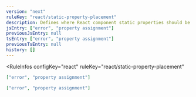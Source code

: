 ```yaml
---
version: "next"
ruleKey: "react/static-property-placement"
description: Defines where React component static properties should be positioned
jsEntry: ["error", "property assignment"]
previousJsEntry: null
tsEntry: ["error", "property assignment"]
previousTsEntry: null
history: []
---
```


<RuleInfos 
  configKey="react" 
  ruleKey="react/static-property-placement" 
>

```json
["error", "property assignment"]
```

```json
["error", "property assignment"]
```

</RuleInfos>
